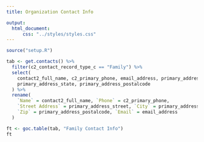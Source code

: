 ```yaml
---
title: Organization Contact Info

output:
  html_document:
      css: "../styles/styles.css"
---
```

```r
source("setup.R")
```

```r
tab <- get.contacts() %>%
  filter(c2_contact_record_type_c == "Family") %>%
  select(
    contact2_full_name, c2_primary_phone, email_address, primary_address_street, primary_address_city,
    primary_address_state, primary_address_postalcode
  ) %>%
  rename(
    `Name` = contact2_full_name, `Phone` = c2_primary_phone,
    `Street Address` = primary_address_street, `City` = primary_address_city, `State` = primary_address_state,
    `Zip` = primary_address_postalcode, `Email` = email_address
  )

ft <- goc.table(tab, "Family Contact Info")
ft
```
